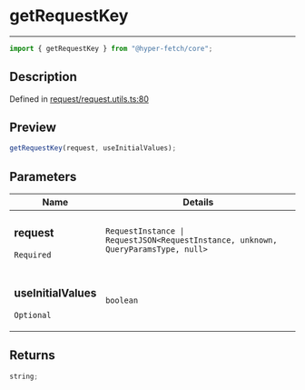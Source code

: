 # getRequestKey

<div class="api-docs__separator" data-reactroot="">

---

</div><div class="api-docs__import" data-reactroot="">

```ts
import { getRequestKey } from "@hyper-fetch/core";
```

</div><div class="api-docs__section">

## Description

</div><div class="api-docs__description"><span class="api-docs__do-not-parse">

</span></div><p class="api-docs__definition">

Defined in
[request/request.utils.ts:80](https://github.com/BetterTyped/hyper-fetch/blob/c3e2c45/packages/core/src/request/request.utils.ts#L80)

</p><div class="api-docs__section">

## Preview

</div><div class="api-docs__preview fn">

```ts
getRequestKey(request, useInitialValues);
```

</div><div class="api-docs__section">

## Parameters

</div>
<div class="api-docs__parameters">
<table>
<thead><tr><th>Name</th><th>Details</th></tr></thead>
<tbody><tr param-data="request"><td class="api-docs__param-name required">

### request

`Required`

</td><td class="api-docs__param-type">

`RequestInstance | RequestJSON<RequestInstance, unknown, QueryParamsType, null>`

</td></tr><tr param-data="useInitialValues"><td class="api-docs__param-name optional">

### useInitialValues

`Optional`

</td><td class="api-docs__param-type">

`boolean`

</td></tr></tbody></table></div><div class="api-docs__section">

## Returns

</div><div class="api-docs__returns">

```ts
string;
```

</div>
